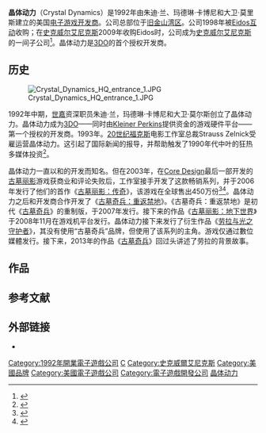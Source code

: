 {{NoteTA
| G1 = Games
| G2 = US CA Cities|zh-tw:古墓奇兵：地城奪寶; zh-cn:古墓丽影：地下世界;
}}
{{refimprove|time=2013-12-13T11:57:20+00:00}}
{{Infobox company
| company_name = 晶体动力
| company_logo = [[Image:Crystal_Dynamics_logo.png|frameless]]
| company_type = [[子公司|子公司]]
| industry = [[电子游戏产业|电脑与电子游戏]]
| foundation = {{Start date and age|1992|07|08}}<ref>{{cite web|url=https://businesssearch.sos.ca.gov/CBS/SearchResults?SearchType=CORP&SearchCriteria=Crystal+Dynamics&SearchSubType=Keyword|title=Crystal Dynamics|website=Business Search – California Secretary of State|access-date=2018-09-20|archive-url=https://web.archive.org/web/20180920161105/https://businesssearch.sos.ca.gov/CBS/SearchResults?SearchType=CORP&SearchCriteria=Crystal+Dynamics&SearchSubType=Keyword|archive-date=2018-09-20|dead-url=yes}}</ref>
| founder = 朱迪·兰<br />玛德琳·卡博尼<br />大卫·莫里斯
| location_city = [[加利福尼亚州|加利福尼亚州]][[雷德伍德城|雷德伍德城]]
| location_country = [[美國|美國]]
| area_served = 
| key_people = {{unbulleted list|Scot Amos|Ron Rosenberg|Eric Gottesman}}
| products = {{unbulleted list|凯恩的遗产系列|超级杰克龙系列|[[古墓丽影系列|古墓丽影系列]]}}
| revenue = 
| operating_income = 
| net_income = 
| owner = 
| num_employees = 
| parent = 独立（1992－1998）<br />[[Eidos互动|Eidos互动]]（1998－2009）<br />[[史克威尔艾尼克斯欧洲|史克威尔艾尼克斯欧洲]]（2009－2022）
| homepage = [http://www.crystald.com www.crystald.com]
| subsid = Crystal Northwest<br>Crystal Southwest
}}

'''晶体动力'''（Crystal Dynamics）是1992年由朱迪·兰、玛德琳·卡博尼和大卫·莫里斯建立的美国[[电子游戏开发商|电子游戏开发商]]。公司总部位于[[旧金山湾区|旧金山湾区]]。公司1998年被[[Eidos互动|Eidos互动]]收购；在[[史克威尔艾尼克斯|史克威尔艾尼克斯]]2009年收购Eidos时，公司成为[[史克威尔艾尼克斯|史克威尔艾尼克斯]]的一间子公司<ref>{{cite web |last=Ransom |first=James |url=http://www.joystiq.com/2009/07/07/eidos-dissolved-into-square-enix-europe-layoffs-likely |title=Eidos dissolved into 'Square Enix Europe,' layoffs likely |publisher=Joystiq |date=2009-07-07 |accessdate=2012-03-20 |archive-url=https://web.archive.org/web/20121013064230/http://www.joystiq.com/2009/07/07/eidos-dissolved-into-square-enix-europe-layoffs-likely/ |archive-date=2012-10-13 |dead-url=yes }}</ref>。晶体动力是[[3DO|3DO]]的首个授权开发商。

== 历史 ==

[[File:Crystal_Dynamics_HQ_entrance_1.JPG|thumb]]

1992年中期，[[世嘉|世嘉]]资深职员朱迪·兰，玛德琳·卡博尼和大卫·莫尔斯创立了晶体动力。晶体动力成为[[3DO游戏机|3DO]]——同时由[[凯鹏华盈|Kleiner Perkins]]提供资金的游戏硬件平台——第一个授权的开发商。1993年。[[20世纪福克斯|20世纪福克斯]]电影工作室总裁Strauss Zelnick受雇运营晶体动力。这引起了国际新闻的报导，并帮助触发了1990年代中叶的狂热多媒体投资<ref name="NYT">{{cite news|url=http://www.nytimes.com/1994/02/13/business/sound-bytes-the-not-so-silent-screen.html|title=Sound Bytes; The Not-So-Silent Screen|last=Fisher|first=Lawrence M.|publisher=New York Times|date=1994-02-13|accessdate=2012-06-14|archive-date=2012-07-06|archive-url=https://web.archive.org/web/20120706064937/http://www.nytimes.com/1994/02/13/business/sound-bytes-the-not-so-silent-screen.html|dead-url=no}}</ref>。

晶体动力一直以{{le|凯恩的遗产系列|Legacy of Kain}}和{{le|Gex系列|Gex (series)}}的开发而知名。但在2003年，在[[Core_Design|Core Design]]最后一部开发的[[古墓丽影|古墓丽影]]游戏获商业和评论失败后，工作室接手开发了这款畅销系列，并于2006年发行了他们的首作《[[古墓丽影：传奇|古墓丽影：传奇]]》，该游戏在全球售出450万份<ref>{{cite web|url=http://investegate.co.uk/Article.aspx?id=200902270700169855N |archiveurl=https://web.archive.org/web/20090308022318/http://investegate.co.uk/Article.aspx?id=200902270700169855N |archivedate=2009-03-08 |title=Internet Archive Wayback Machine |publisher=Web.archive.org |date=2009-03-08 |accessdate=2012-03-20 |deadurl=yes }}</ref><ref>{{cite web |url=http://miranda.hemscott.com/servlet/HsPublic?context=ir.access&ir_option=RNS_NEWS&item=36352603381022&ir_client_id=3144 |title=SCi Entertainment Group PLC - Investor Relations - RNS Announcement |publisher=Miranda.hemscott.com |date= |accessdate=2012-03-20 |archive-date=2012-02-07 |archive-url=https://web.archive.org/web/20120207202501/http://miranda.hemscott.com/servlet/HsPublic?context=ir.access&ir_option=RNS_NEWS&item=36352603381022&ir_client_id=3144 |dead-url=no }}</ref>。晶体动力之后和开发商{{le|Buzz Monkey Software}}合作开发了《[[古墓奇兵：重返禁地|古墓奇兵：重返禁地]]》。《古墓奇兵：重返禁地》是初代《[[古墓奇兵_(1996年游戏)|古墓奇兵]]》的重制版，于2007年发行。接下来的作品《[[古墓丽影：地下世界|古墓丽影：地下世界]]》于2008年11月在游戏机平台发行。晶体动力接下来发行了衍生作品《[[劳拉与光之守护者|劳拉与光之守护者]]》，其没有使用“古墓奇兵”品牌，但使用了该系列的主角。游戏仅通过數位媒體发行。接下来，2013年的作品《[[古墓奇兵_(2013年游戏)|古墓奇兵]]》回过头讲述了劳拉的背景故事。

== 作品 ==
{{main|晶體動力電子遊戲列表}}

== 参考文献 ==
{{Reflist}}

== 外部链接 ==
{{Commons category|Crystal Dynamics}}
* {{Official website|http://www.crystald.com/}}

{{Square Enix}}
{{古墓丽影系列}}

{{Authority control}}
{{DEFAULTSORT:Crystal Dynamics}}
[[Category:1992年開業電子遊戲公司|Category:1992年開業電子遊戲公司]]
[[Category:紅木城公司|C]]
[[Category:史克威爾艾尼克斯|Category:史克威爾艾尼克斯]]
[[Category:美國品牌|Category:美國品牌]]
[[Category:美國電子遊戲公司|Category:美國電子遊戲公司]]
[[Category:電子遊戲開發公司|Category:電子遊戲開發公司]]
[[Category:晶体动力|]]